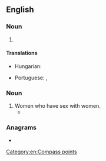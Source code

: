 ==English==

===Noun===
{{en-noun|-}}

# {{abbreviation of|en|west-southwest}}

====Translations====
{{trans-top|abbreviation of west-southwest}}
* Hungarian: {{t+|hu|NyDNy}}
{{trans-mid}}
* Portuguese: {{t+|pt|OSO}}, {{t+|pt|WSW}}
{{trans-bottom}}

===Noun===
{{en-plural noun}}

# Women who have sex with women.
#* {{seeCites}}

===Anagrams===
* {{anagrams|en|a=sww|WWs}}

[[Category:en:Compass points]]